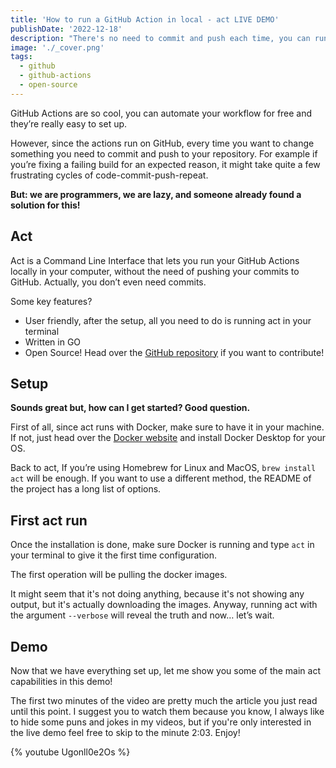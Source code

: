 ```yaml
---
title: 'How to run a GitHub Action in local - act LIVE DEMO'
publishDate: '2022-12-18'
description: "There's no need to commit and push each time, you can run GitHub Actions locally with act!"
image: './_cover.png'
tags:
  - github
  - github-actions
  - open-source
---
```


GitHub Actions are so cool, you can automate your workflow for free and they’re really easy to set up.

However, since the actions run on GitHub, every time you want to change something you need to commit and push to your repository. For example if you’re fixing a failing build for an expected reason, it might take quite a few frustrating cycles of code-commit-push-repeat.

**But: we are programmers, we are lazy, and someone already found a solution for this!**

## Act

Act is a Command Line Interface that lets you run your GitHub Actions locally in your computer, without the need of pushing your commits to GitHub. Actually, you don’t even need commits.

Some key features?

- User friendly, after the setup, all you need to do is running act in your terminal
- Written in GO
- Open Source! Head over the [GitHub repository](https://github.com/nektos/act) if you want to contribute!

## Setup

**Sounds great but, how can I get started? Good question.**

First of all, since act runs with Docker, make sure to have it in your machine. If not, just head over the [Docker website](https://www.docker.com/) and install Docker Desktop for your OS.

Back to act, If you’re using Homebrew for Linux and MacOS, `brew install act` will be enough. If you want to use a different method, the README of the project has a long list of options.

## First act run

Once the installation is done, make sure Docker is running and type `act` in your terminal to give it the first time configuration.

The first operation will be pulling the docker images.

It might seem that it's not doing anything, because it's not showing any output, but it's actually downloading the images. Anyway, running act with the argument `--verbose` will reveal the truth and now… let’s wait.

## Demo

Now that we have everything set up, let me show you some of the main act capabilities in this demo!

The first two minutes of the video are pretty much the article you just read until this point. I suggest you to watch them because you know, I always like to hide some puns and jokes in my videos, but if you're only interested in the live demo feel free to skip to the minute 2:03. Enjoy!

{% youtube Ugonll0e2Os %}

